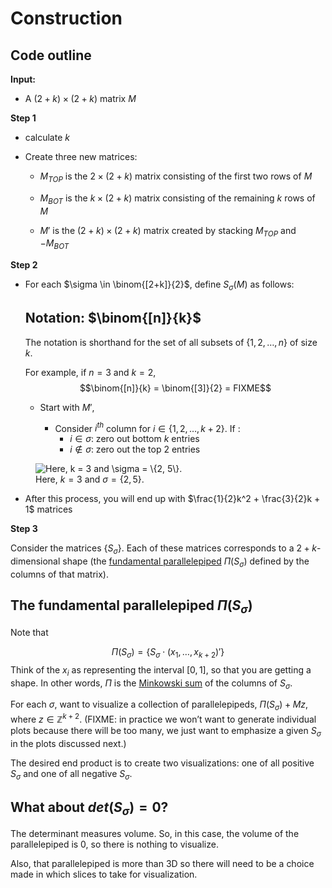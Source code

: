 # Construction

## Code outline

**Input:**

-   A $(2+k) \times (2 +k)$ matrix $M$

**Step 1**

-   calculate $k$

-   Create three new matrices:

    -   $M_{TOP}$ is the $2 \times (2+k)$ matrix consisting of the first two rows of $M$

    -   $M_{BOT}$ is the $k \times (2+k)$ matrix consisting of the remaining $k$ rows of $M$

    -   $M'$ is the $(2+k) \times (2 +k)$ matrix created by stacking $M_{TOP}$ and $-M_{BOT}$

**Step 2**

-   For each $\sigma \in \binom{[2+k]}{2}$, define $S_{\sigma}(M)$ as follows:

    ::: {.callout-note collapse="true"}
    ## Notation: $\binom{[n]}{k}$

    The notation is shorthand for the set of all subsets of $\{1, 2, \dots, n\}$ of size $k$.

    For example, if $n = 3$ and $k=2$, $$\binom{[n]}{k} =  \binom{[3]}{2} = FIXME$$
    :::

    -   Start with $M'$,

        -   Consider $i^{th}$ column for $i \in \{1, 2, \dots, k+2\}$. If :
            -   $i \in \sigma$: zero out bottom $k$ entries
            -   $i \not\in \sigma$: zero out the top 2 entries

![Here, $k = 3$ and $\sigma = \{2, 5\}$.](images/matrix_example.png)

-   After this process, you will end up with $\frac{1}{2}k^2 + \frac{3}{2}k + 1$ matrices

**Step 3**

Consider the matrices $\{S_\sigma\}$. Each of these matrices corresponds to a $2+k$-dimensional shape (the [fundamental parallelepiped](https://en.wikipedia.org/wiki/Parallelepiped#:~:text=In%20geometry%2C%20a%20parallelepiped%20is,cube%20relates%20to%20a%20square.) $\Pi \left ( S_\sigma\right )$ defined by the columns of that matrix).

::: {.callout-note collapse="true"}
## The fundamental parallelepiped $\Pi(S_\sigma)$

Note that

$$\Pi \left ( S_\sigma\right ) = \{S_\sigma \cdot (x_1, \dots, x_{k+2})'\}$$ Think of the $x_i$ as representing the interval $[0,1]$, so that you are getting a shape. In other words, $\Pi$ is the [Minkowski sum](https://en.wikipedia.org/wiki/Minkowski_addition) of the columns of $S_\sigma$.
:::

For each $\sigma$, want to visualize a collection of parallelepipeds, $\Pi \left ( S_\sigma\right ) + Mz$, where $z \in \mathbb{Z}^{k+2}$. (FIXME: in practice we won't want to generate individual plots because there will be too many, we just want to emphasize a given $S_\sigma$ in the plots discussed next.)

The desired end product is to create two visualizations: one of all positive $S_\sigma$ and one of all negative $S_\sigma$.

::: {.callout-note collapse="true"}
## What about $det(S_\sigma) = 0$?

The determinant measures volume. So, in this case, the volume of the parallelepiped is 0, so there is nothing to visualize.
:::

Also, that parallelepiped is more than 3D so there will need to be a choice made in which slices to take for visualization.
